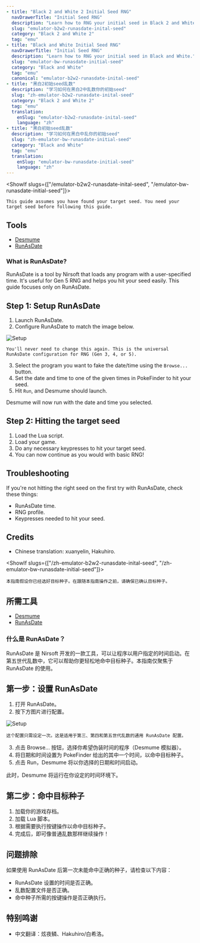 ```yaml
---
- title: "Black 2 and White 2 Initial Seed RNG"
  navDrawerTitle: "Initial Seed RNG"
  description: "Learn how to RNG your initial seed in Black 2 and White 2."
  slug: "emulator-b2w2-runasdate-inital-seed"
  category: "Black 2 and White 2"
  tag: "emu"
- title: "Black and White Initial Seed RNG"
  navDrawerTitle: "Initial Seed RNG"
  description: "Learn how to RNG your initial seed in Black and White."
  slug: "emulator-bw-runasdate-initial-seed"
  category: "Black and White"
  tag: "emu"
  canonical: "emulator-b2w2-runasdate-inital-seed"
- title: "黑白2初始seed乱数"
  description: "学习如何在黑白2中乱数你的初始seed"
  slug: "zh-emulator-b2w2-runasdate-inital-seed"
  category: "Black 2 and White 2"
  tag: "emu"
  translation:
    enSlug: "emulator-b2w2-runasdate-inital-seed"
    language: "zh"
- title: "黑白初始seed乱数"
  description: "学习如何在黑白中乱你的初始seed"
  slug: "zh-emulator-bw-runasdate-initial-seed"
  category: "Black and White"
  tag: "emu"
  translation:
    enSlug: "emulator-bw-runasdate-initial-seed"
    language: "zh"
---
```


<ShowIf slugs={["/emulator-b2w2-runasdate-inital-seed", "/emulator-bw-runasdate-initial-seed"]}>

```
This guide assumes you have found your target seed. You need your target seed before following this guide.
```

## Tools

- [Desmume](/desmume-setup)
- [RunAsDate](https://www.nirsoft.net/utils/run_as_date.html)

### What is RunAsDate?

RunAsDate is a tool by Nirsoft that loads any program with a user-specified time. It's useful for Gen 5 RNG and helps you hit your seed easily. This guide focuses only on RunAsDate.

## Step 1: Setup RunAsDate

1. Launch RunAsDate.
2. Configure RunAsDate to match the image below.

![Setup](/images/Black-and-White/Initial-Seed/Setup.png)

```
You'll never need to change this again. This is the universal RunAsDate configuration for RNG (Gen 3, 4, or 5).
```

3. Select the program you want to fake the date/time using the `Browse...` button.
4. Set the date and time to one of the given times in PokeFinder to hit your seed.
5. Hit `Run`, and Desmume should launch.

Desmume will now run with the date and time you selected.

## Step 2: Hitting the target seed

1. Load the Lua script.
2. Load your game.
3. Do any necessary keypresses to hit your target seed.
4. You can now continue as you would with basic RNG!

## Troubleshooting

If you're not hitting the right seed on the first try with RunAsDate, check these things:

- RunAsDate time.
- RNG profile.
- Keypresses needed to hit your seed.

## Credits

- Chinese translation: xuanyelin, Hakuhiro.

</ShowIf>

<ShowIf slugs={["/zh-emulator-b2w2-runasdate-inital-seed", "/zh-emulator-bw-runasdate-initial-seed"]}>

```
本指南假设你已经选好目标种子。在跟随本指南操作之前，请确保已确认目标种子。
```

## 所需工具

- [Desmume](/desmume-setup)
- [RunAsDate](https://www.nirsoft.net/utils/run_as_date.html)

### 什么是 RunAsDate？

RunAsDate 是 Nirsoft 开发的一款工具，可以让程序以用户指定的时间启动。在第五世代乱数中，它可以帮助你更轻松地命中目标种子。本指南仅聚焦于 RunAsDate 的使用。

## 第一步：设置 RunAsDate

1. 打开 RunAsDate。
2. 按下方图片进行配置。

![Setup](/images/Black-and-White/Initial-Seed/Setup.png)

```
这个配置只需设定一次。这是适用于第三、第四和第五世代乱数的通用 RunAsDate 配置。
```

3. 点击 Browse... 按钮，选择你希望伪装时间的程序（Desmume 模拟器）。
4. 将日期和时间设置为 PokeFinder 给出的其中一个时间，以命中目标种子。
5. 点击 Run，Desmume 将以你选择的日期和时间启动。

此时，Desmume 将运行在你设定的时间环境下。

## 第二步：命中目标种子

1. 加载你的游戏存档。
2. 加载 Lua 脚本。
3. 根据需要执行按键操作以命中目标种子。
4. 完成后，即可像普通乱数那样继续操作！

## 问题排除

如果使用 RunAsDate 后第一次未能命中正确的种子，请检查以下内容：

- RunAsDate 设置的时间是否正确。
- 乱数配置文件是否正确。
- 命中种子所需的按键操作是否正确执行。

## 特别鸣谢

- 中文翻译：炫夜鳞、Hakuhiro/白希洛。

</ShowIf>
